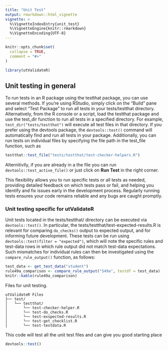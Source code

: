 ```yaml
---
title: "Unit Test"
output: rmarkdown::html_vignette
vignette: >
  %\VignetteIndexEntry{unit_test}
  %\VignetteEngine{knitr::rmarkdown}
  %\VignetteEncoding{UTF-8}
---
```


```r
knitr::opts_chunk$set(
  collapse = TRUE,
  comment = "#>"
)
```

```r
library(utValidateR)
```

## Unit testing in general

To run tests in an R package using the testthat package, you can use several methods. If you’re using RStudio, simply click on the “Build” pane and select “Test Package” to run all tests in your tests/testthat directory. Alternatively, from the R console or a script, load the testthat package and use the test_dir function to run all tests in a specified directory. For example, `test_dir("tests/testthat")` will execute all test files in that directory. If you prefer using the devtools package, the `devtools::test()` command will automatically find and run all tests in your package. Additionally, you can run tests on individual files by specifying the file path in the test_file function, such as 
```r
testthat::test_file("tests/testthat/test-checker-helpers.R")
```
Alternitivlly, if you are already in a the file you can run `devtools::test_active_file()` or just click on **Run Test** in the right corner.

This flexibility allows you to run specific tests or all tests as needed, providing detailed feedback on which tests pass or fail, and helping you identify and fix issues early in the development process. Regularly running tests ensures your code remains reliable and any bugs are caught promptly. 

### Unit testing specific for utValidateR

Unit tests located in the tests/testthat/ directory can be executed via `devtools::test()`. In particular, the tests/testthat/test-expected-results.R is relevant for comparing `do_checks()` output to expected output, and for informing future development. These tests can be run using `devtools::test(filter = "expected")`, which will note the specific rules and test-data rows in which rule output did not match test-data expectations. Such mismatches for individual rules can then be investigated using the `compare_rule_output()` function, as follows:

```r
test_data <- get_test_data("student")
rule49a_comparison <- compare_rule_output("S49a", testdf = test_data)
knitr::kable(rule49a_comparison)
```

Files for unit testing.
```{}
utValidateR Files 
├── test/  
│   └── testthat/
│       └── test-checker-helper.R
│       └── test-do_checks.R
│       └── test-exspected-results.R
│       └── test-get_checklist.R
│       └── test-testdata.R
```

This code will test all the unit test files and can give you good starting place
```r
devtools::test()
```
